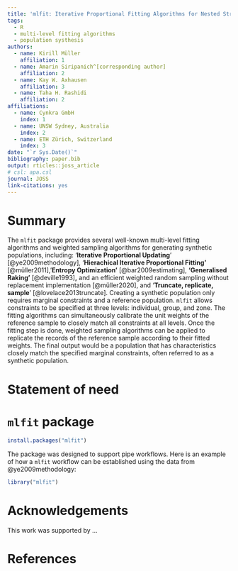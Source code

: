 ```yaml
---
title: 'mlfit: Iterative Proportional Fitting Algorithms for Nested Structures'
tags:
  - R
  - multi-level fitting algorithms
  - population systhesis
authors:
  - name: Kirill Müller
    affiliation: 1
  - name: Amarin Siripanich^[corresponding author]
    affiliation: 2
  - name: Kay W. Axhausen
    affiliation: 3
  - name: Taha H. Rashidi
    affiliation: 2
affiliations:
  - name: Cynkra GmbH
    index: 1
  - name: UNSW Sydney, Australia
    index: 2
  - name: ETH Zürich, Switzerland
    index: 3
date: "`r Sys.Date()`"
bibliography: paper.bib
output: rticles::joss_article
# csl: apa.csl
journal: JOSS
link-citations: yes
---
```


# Summary

<!-- A summary describing the high-level functionality and purpose of the software for a diverse, non-specialist audience. -->

The `mlfit` package provides several well-known multi-level fitting algorithms and weighted sampling algorithms for generating synthetic populations, including: '**Iterative Proportional Updating**' [@ye2009methodology], '**Hierachical Iterative Proportional Fitting'** [@müller2011], '**Entropy Optimization'** [@bar2009estimating], **'Generalised Raking'** [@deville1993]**,** and an efficient weighted random sampling without replacement implementation [@müller2020], and '**Truncate, replicate, sample**' [@lovelace2013truncate]. Creating a synthetic population only requires marginal constraints and a reference population. `mlfit` allows constraints to be specified at three levels: individual, group, and zone. The fitting algorithms can simultaneously calibrate the unit weights of the reference sample to closely match all constraints at all levels. Once the fitting step is done, weighted sampling algorithms can be applied to replicate the records of the reference sample according to their fitted weights. The final output would be a population that has characteristics closely match the specified marginal constraints, often referred to as a synthetic population.

# Statement of need
<!-- A Statement of Need section that clearly illustrates the research purpose of the software. -->

# `mlfit` package

``` r
install.packages("mlfit")
```

The package was designed to support pipe workflows. Here is an example of how a `mlfit` workflow can be established using the data from @ye2009methodology:

```r
library("mlfit")

```

# Acknowledgements

This work was supported by ...

# References